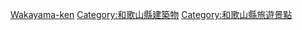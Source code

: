 {{日本行政區劃分類導航|城堡}}
{{Commonscat|Castles in Wakayama prefecture}}

[[Category:日本各都道府縣城堡|Wakayama-ken]]
[[Category:和歌山縣建築物|Category:和歌山縣建築物]]
[[Category:和歌山縣旅遊景點|Category:和歌山縣旅遊景點]]